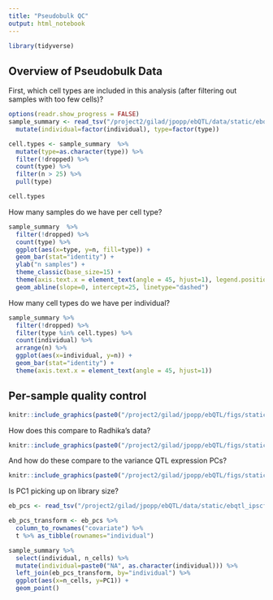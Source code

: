 ```yaml
---
title: "Pseudobulk QC"
output: html_notebook
---
```

```r
library(tidyverse)
```

## Overview of Pseudobulk Data
First, which cell types are included in this analysis (after filtering out samples with too few cells)?
```r
options(readr.show_progress = FALSE)
sample_summary <- read_tsv("/project2/gilad/jpopp/ebQTL/data/static/ebqtl_ipscfilt/pseudobulk-scran/sample_summary.tsv") %>%
  mutate(individual=factor(individual), type=factor(type))

cell.types <- sample_summary  %>%
  mutate(type=as.character(type)) %>%
  filter(!dropped) %>%
  count(type) %>%
  filter(n > 25) %>%
  pull(type)

cell.types
```

How many samples do we have per cell type?
```r
sample_summary  %>%
  filter(!dropped) %>%
  count(type) %>%
  ggplot(aes(x=type, y=n, fill=type)) +
  geom_bar(stat="identity") +
  ylab("n samples") +
  theme_classic(base_size=15) +
  theme(axis.text.x = element_text(angle = 45, hjust=1), legend.position="none") +
  geom_abline(slope=0, intercept=25, linetype="dashed")
```

How many cell types do we have per individual?
```r
sample_summary %>%
  filter(!dropped) %>%
  filter(type %in% cell.types) %>%
  count(individual) %>%
  arrange(n) %>%
  ggplot(aes(x=individual, y=n)) +
  geom_bar(stat="identity") +
  theme(axis.text.x = element_text(angle = 45, hjust=1))
```

## Per-sample quality control
```r
knitr::include_graphics(paste0("/project2/gilad/jpopp/ebQTL/figs/static/ebqtl_ipscfilt/pseudobulk-scran/basic_redo/", cell.types, "/qc.png"))
```

How does this compare to Radhika's data?
```r
knitr::include_graphics(paste0("/project2/gilad/jpopp/ebQTL/figs/static/radhika_ipsc/pseudobulk-scran/basic_redo/", cell.types, "/qc.png"))
```
And how do these compare to the variance QTL expression PCs?
```r
knitr::include_graphics(paste0("/project2/gilad/jpopp/ebQTL/figs/static/vqtl_ipsc/pseudobulk-scran/basic/", cell.types, "/qc.png"))
```

Is PC1 picking up on library size?
```r
eb_pcs <- read_tsv("/project2/gilad/jpopp/ebQTL/data/static/ebqtl_ipscfilt/pseudobulk-scran/basic_redo/IPSC/all_pcs.tsv")
```

```r
eb_pcs_transform <- eb_pcs %>%
  column_to_rownames("covariate") %>%
  t %>% as_tibble(rownames="individual")

sample_summary %>%
  select(individual, n_cells) %>%
  mutate(individual=paste0("NA", as.character(individual))) %>%
  left_join(eb_pcs_transform, by="individual") %>%
  ggplot(aes(x=n_cells, y=PC1)) +
  geom_point()
```


